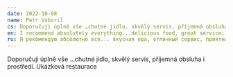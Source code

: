 ```yaml
---
date: 2022-10-08
name: Petr Voboril
cs: Doporučuji úplně vše …chutné jidlo, skvělý servis, příjemná obsluha i prostředí. Ukázková restaurace
en: I recommend absolutely everything...delicious food, great service, pleasant staff and environment. Sample restaurant
ru: Я рекомендую абсолютно все... вкусная еда, отличный сервис, приятный персонал и обстановка. Образец ресторана
---
```

Doporučuji úplně vše …chutné jidlo, skvělý servis, příjemná obsluha i prostředí.
Ukázková restaurace